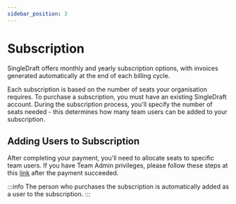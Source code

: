 ```yaml
---
sidebar_position: 3
---
```


# Subscription

SingleDraft offers monthly and yearly subscription options, with invoices generated
automatically at the end of each billing cycle.

Each subscription is based on the number of seats your organisation requires.
To purchase a subscription, you must have an existing SingleDraft account.
During the subscription process, you'll specify the number of seats needed - this
determines how many team users can be added to your subscription.

## Adding Users to Subscription

After completing your payment, you'll need to allocate seats to specific team users.
If you have Team Admin privileges, please follow these steps at this
[link](https://singledraft.ai/payment-success) after the payment succeeded.

:::info
The person who purchases the subscription is automatically added as a user to the
subscription.
:::
